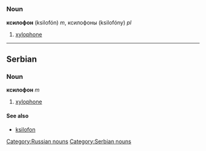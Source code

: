 =={{ru}}==
[[Category:Russian nouns]]
===Noun===
'''ксилофон''' (ksilofón) ''m'', ксилофоны (ksilofóny) ''pl''
# [[xylophone]]


----

==Serbian==
===Noun===
'''ксилофон''' ''m''
#[[xylophone]]
====See also====
*[[ksilofon]]
[[Category:Serbian nouns]]